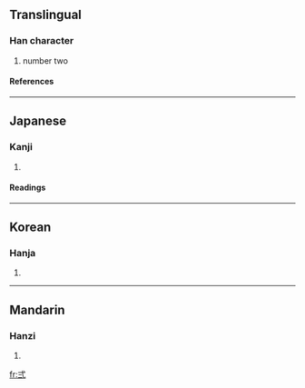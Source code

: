 {{see|二}}

==Translingual==
===Han character===
{{Han char|rn=56|rad=弋|as=02|sn=5|four=|canj=戈心一一 (IPMM)}}
# number two
====References====
{{Han ref|kx=0355.040|dkj=09661|dj=0670.210|hdz=10558.050|uh=5F0D|ud=24333}}
----
==Japanese==
===Kanji===
{{ja-kanji|grade=|rs=弋02}}
# {{defn|Japanese}} 
====Readings====
{{ja-readings|on=[[に]] (ni), [[じ]] (ji)|kun=[[ふたつ]] (futatsu)}}
----
==Korean==
===Hanja===
{{ko-hanja|hangeul=이|eumhun=|rv=i|mr=i|y=i}}
# {{defn|Korean}}
----
==Mandarin==
===Hanzi===
{{cmn-hanzi|pin=[[èr]] (er4)|wg=erh<sup>4</sup>}}
# {{defn|Mandarin}}

[[fr:弍]]
